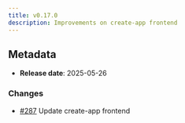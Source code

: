 ```yaml
---
title: v0.17.0
description: Improvements on create-app frontend
---
```


## Metadata

- **Release date**: 2025-05-26

### Changes

- [#287](https://github.com/InditexTech/weavejs/issues/287) Update create-app frontend
